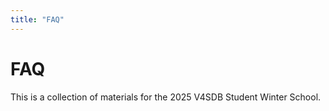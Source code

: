 ```yaml
---
title: "FAQ"
---
```


# FAQ {.unnumbered}

This is a collection of materials for the 2025 V4SDB Student Winter School.
